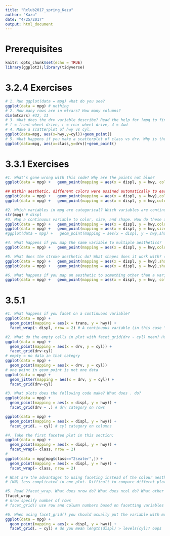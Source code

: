 ```yaml
---
title: "Rclub2017_spring_Kazu"
author: "Kazu"
date: "4/25/2017"
output: html_document
---
```

# Prerequisites
```r
knitr::opts_chunk$set(echo = TRUE)
library(ggplot2);library(tidyverse)
```
# 3.2.4 Exercises
```r
# 1. Run ggplot(data = mpg) what do you see?
ggplot(data = mpg) # nothing
# 2. How many rows are in mtcars? How many columns?
dim(mtcars) #32, 11
# 3. What does the drv variable describe? Read the help for ?mpg to find out.
# f = front-wheel drive, r = rear wheel drive, 4 = 4wd
# 4. Make a scatterplot of hwy vs cyl.
ggplot(data=mpg, aes(x=hwy,y=cyl))+geom_point()
# 5. What happens if you make a scatterplot of class vs drv. Why is the plot not useful?
ggplot(data=mpg, aes(x=class,y=drv))+geom_point()
```
# 3.3.1 Exercises
```r
#1. What’s gone wrong with this code? Why are the points not blue?
ggplot(data = mpg) +   geom_point(mapping = aes(x = displ, y = hwy, color = "blue")) 

## Within aesthetic, different colors were assined automatically to each level of variables in data (eg. year)
ggplot(data = mpg) +   geom_point(mapping = aes(x = displ, y = hwy),colour="blue") # outside aesthetic
ggplot(data = mpg) +   geom_point(mapping = aes(x = displ, y = hwy,colour=as.factor(year))) # example of colours within aesthetic

#2. Which variables in mpg are categorical? Which variables are continuous? (Hint: type ?mpg to read the documentation for the dataset). arow can you see this information when you run mpg?
str(mpg) # displ
#3. Map a continuous variable to color, size, and shape. How do these aesthetics behave differently for categorical vs. continuous variables?
ggplot(data = mpg) +   geom_point(mapping = aes(x = displ, y = hwy,colour=displ)) # color. continuous color gradient
ggplot(data = mpg) +   geom_point(mapping = aes(x = displ, y = hwy,size=displ)) # size. discreate size
#ggplot(data = mpg) +   geom_point(mapping = aes(x = displ, y = hwy,shape=displ)) # Error: A continuous variable can not be mapped to shape

#4. What happens if you map the same variable to multiple aesthetics?
ggplot(data = mpg) +   geom_point(mapping = aes(x = displ, y = hwy,colour=displ)) # colour and x-axis are redundant.

#5. What does the stroke aesthetic do? What shapes does it work with? (Hint: use ?geom_point)
ggplot(data = mpg) +   geom_point(mapping = aes(x = displ, y = hwy),shape = 10,fill="white",size=5,stroke=5) # stroke is effective in certain shape?
ggplot(data = mpg) +   geom_point(mapping = aes(x = displ, y = hwy),shape = 21,fill="white",size=5,stroke=5) # stroke is effective in certain shape

#6. What happens if you map an aesthetic to something other than a variable name, like aes(colour = displ < 5)?
ggplot(data = mpg) +   geom_point(mapping = aes(x = displ, y = hwy, colour=displ<5))  # two colours (boundary is 5) becasue displ<5 gave us True/False vectors. Interesting!

```
# 3.5.1
```r
#1. What happens if you facet on a continuous variable?
ggplot(data = mpg) + 
  geom_point(mapping = aes(x = trans, y = hwy)) + 
  facet_wrap(~ displ, nrow = 2) # A continuous variable (in this case "displ") was treated as discrite numbers. 

#2. What do the empty cells in plot with facet_grid(drv ~ cyl) mean? How do they relate to this plot?
ggplot(data = mpg) + 
  geom_point(mapping = aes(x = drv, y = cyl)) +
  facet_grid(drv~cyl)
# empty = no data in that categry
ggplot(data = mpg) + 
  geom_point(mapping = aes(x = drv, y = cyl))
# one point in geom_point is not one data
ggplot(data = mpg) + 
  geom_jitter(mapping = aes(x = drv, y = cyl)) +
  facet_grid(drv~cyl)  

#3. What plots does the following code make? What does . do?
ggplot(data = mpg) + 
  geom_point(mapping = aes(x = displ, y = hwy)) +
  facet_grid(drv ~ .) # drv category on rows

ggplot(data = mpg) + 
  geom_point(mapping = aes(x = displ, y = hwy)) +
  facet_grid(. ~ cyl) # cyl category on columns

#4. Take the first faceted plot in this section:
ggplot(data = mpg) + 
  geom_point(mapping = aes(x = displ, y = hwy)) + 
  facet_wrap(~ class, nrow = 2)
# 
ggplot(data = mpg[mpg$class=="2seater",]) + 
  geom_point(mapping = aes(x = displ, y = hwy)) + 
  facet_wrap(~ class, nrow = 2)

# What are the advantages to using faceting instead of the colour aesthetic? What are the disadvantages? How might the balance change if you had a larger dataset?
# (KN) less complicated in one plot. Difficult to compare differnt plots in details (Eg. how much overlapped)

#5. Read ?facet_wrap. What does nrow do? What does ncol do? What other options control the layout of the individual panels? Why doesn’t facet_grid() have nrow and ncol variables?
?facet_wrap
# nrow specify number of rows
# facet_grid() use row and column numbers based on facetting variables automatically.

#6. When using facet_grid() you should usually put the variable with more unique levels in the columns. Why?
ggplot(data = mpg) + 
  geom_point(mapping = aes(x = displ, y = hwy)) +
  facet_grid(. ~ cyl) # do you mean length(displ) > levels(cyl)? oops

```